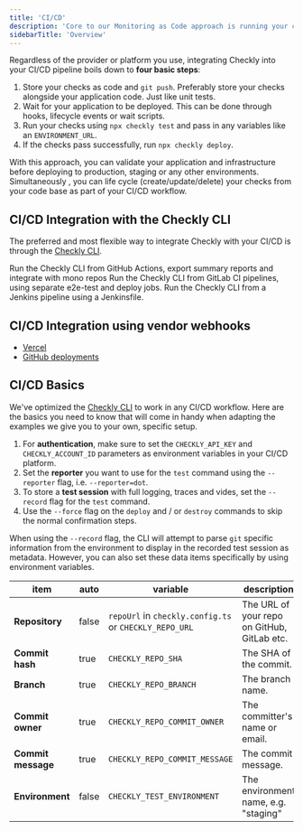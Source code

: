 ```yaml
---
title: 'CI/CD'
description: 'Core to our Monitoring as Code approach is running your checks from your CI/CD pipeline and use them as E2E tests.'
sidebarTitle: 'Overview'
---
```




Regardless of the provider or platform you use, integrating Checkly into your CI/CD pipeline boils down to **four basic steps**:

1. Store your checks as code and `git push`. Preferably store your checks alongside your application code. Just like unit tests.
2. Wait for your application to be deployed. This can be done through hooks, lifecycle events or wait scripts.
3. Run your checks using `npx checkly test` and pass in any variables like an `ENVIRONMENT_URL`.
4. If the checks pass successfully, run `npx checkly deploy`.

With this approach, you can validate your application and infrastructure before deploying to production, staging or any other environments.
Simultaneously , you can life cycle (create/update/delete) your checks from your code base as part of your CI/CD workflow.
## CI/CD Integration with the Checkly CLI

The preferred and most flexible way to integrate Checkly with your CI/CD is through the [Checkly CLI](/cli).

<CardGroup cols={3}>
  <Card
    title="GitHub Actions"
    icon="/images/docs/icons/github-icon-dark.svg"
    href="/cicd/github-actions/"
  >
    Run the Checkly CLI from GitHub Actions, export summary reports and integrate with mono repos
  </Card>
  <Card
    title="GitLab CI"
    icon="/images/docs/icons/gitlab-logo.svg"
    href="/cicd/gitlabci/"
  >
    Run the Checkly CLI from GitLab CI pipelines, using separate e2e-test and deploy jobs.
  </Card>
  <Card
    title="Jenkins"
    icon="/images/docs/icons/jenkins-logo.svg"
    href="/cicd/jenkins/"
  >
    Run the Checkly CLI from a Jenkins pipeline using a Jenkinsfile.
  </Card>
</CardGroup>

## CI/CD Integration using vendor webhooks

- [Vercel](/integrations/ci-cd/vercel/overview)
- [GitHub deployments](/integrations/ci-cd/github/deployments)

## CI/CD Basics
We've optimized the [Checkly CLI](/cli) to work in any CI/CD workflow. Here are the basics you need to know that
will come in handy when adapting the examples we give you to your own, specific setup.

1. For **authentication**, make sure to set the `CHECKLY_API_KEY` and `CHECKLY_ACCOUNT_ID` parameters as environment variables
in your CI/CD platform.
2. Set the **reporter** you want to use for the `test` command using the `--reporter` flag, i.e. `--reporter=dot`.
3. To store a **test session** with full logging, traces and vides, set the `--record` flag for the `test` command.
4. Use the `--force` flag on the `deploy` and / or `destroy` commands to skip the normal confirmation steps.

When using the `--record` flag, the CLI will attempt to parse `git` specific information from
the environment to display in the recorded test session as metadata. However, you can also set these data items specifically
by using environment variables.


| item               | auto | variable                                               | description                                |
|--------------------|--------------|--------------------------------------------------------|--------------------------------------------|
| **Repository**     | false        | `repoUrl` in `checkly.config.ts` or `CHECKLY_REPO_URL` | The URL of your repo on GitHub, GitLab etc. |
| **Commit hash**    | true         | `CHECKLY_REPO_SHA`                                     | The SHA of the commit.               |
| **Branch**         | true         | `CHECKLY_REPO_BRANCH`                                  | The branch name.                     |
| **Commit owner**   | true         | `CHECKLY_REPO_COMMIT_OWNER`                            | The committer's name or email.       |
| **Commit message** | true         | `CHECKLY_REPO_COMMIT_MESSAGE`                          | The commit message.                  |
| **Environment**    | false        | `CHECKLY_TEST_ENVIRONMENT`                             | The environment name, e.g. "staging" |

